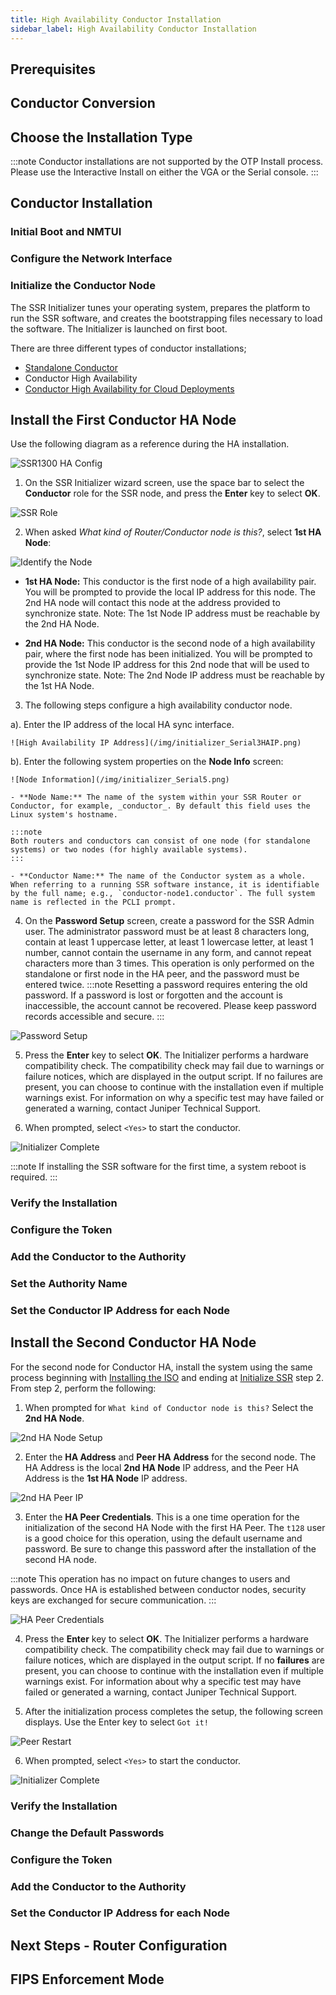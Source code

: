 ```yaml
---
title: High Availability Conductor Installation
sidebar_label: High Availability Conductor Installation
---
```


<InteractiveOverview/>

## Prerequisites
<Prerequisites/>

## Conductor Conversion
<ConductorConversion/>

## Choose the Installation Type

:::note
Conductor installations are not supported by the OTP Install process. Please use the Interactive Install on either the VGA or the Serial console.
:::
<InstallationType/>

## Conductor Installation
<LinuxComplete/>

### Initial Boot and NMTUI
<InitialBoot/>

### Configure the Network Interface 
<ConductorIP/>

### Initialize the Conductor Node

The SSR Initializer tunes your operating system, prepares the platform to run the SSR software, and creates the bootstrapping files necessary to load the software. The Initializer is launched on first boot.

There are three different types of conductor installations; 
- [Standalone Conductor](single_conductor_install.mdx)
- Conductor High Availability
- [Conductor High Availability for Cloud Deployments](intro_initialize_HA_conductor.md)

## Install the First Conductor HA Node 

Use the following diagram as a reference during the HA installation.

![SSR1300 HA Config](/img/conductor_ha_install.png)

1. On the SSR Initializer wizard screen, use the space bar to select the **Conductor** role for the SSR node, and press the **Enter** key to select **OK**.

  ![SSR Role](/img/initializer_Serial2.png)

2. When asked _What kind of Router/Conductor node is this?_, select **1st HA Node**:

  ![Identify the Node](/img/initializer_Serial3.png)

- **1st HA Node:** This conductor is the first node of a high availability pair. You will be prompted to provide the local IP address for this node. The 2nd HA node will contact this node at the address provided to synchronize state. Note: The 1st Node IP address must be reachable by the 2nd HA Node.
  
- **2nd HA Node:** This conductor is the second node of a high availability pair, where the first node has been initialized. You will be prompted to provide the 1st Node IP address for this 2nd node that will be used to synchronize state. Note: The 2nd Node IP address must be reachable by the 1st HA Node.

3. The following steps configure a high availability conductor node.

  a). Enter the IP address of the local HA sync interface. 

    ![High Availability IP Address](/img/initializer_Serial3HAIP.png)

  b). Enter the following system properties on the **Node Info** screen:

    ![Node Information](/img/initializer_Serial5.png)

    - **Node Name:** The name of the system within your SSR Router or Conductor, for example, _conductor_. By default this field uses the Linux system's hostname.

    :::note
    Both routers and conductors can consist of one node (for standalone systems) or two nodes (for highly available systems).
    :::

    - **Conductor Name:** The name of the Conductor system as a whole. When referring to a running SSR software instance, it is identifiable by the full name; e.g., `conductor-node1.conductor`. The full system name is reflected in the PCLI prompt.

4. On the **Password Setup** screen, create a password for the SSR Admin user. The administrator password must be at least 8 characters long, contain at least 1 uppercase letter, at least 1 lowercase letter, at least 1 number, cannot contain the username in any form, and cannot repeat characters more than 3 times. This operation is only performed on the standalone or first node in the HA peer, and the password must be entered twice. 
  :::note
  Resetting a password requires entering the old password. If a password is lost or forgotten and the account is inaccessible, the account cannot be recovered. Please keep password records accessible and secure. 
  :::

  ![Password Setup](/img/initializer_Serial6.png)

5. Press the **Enter** key to select **OK**. The Initializer performs a hardware compatibility check. The compatibility check may fail due to warnings or failure notices, which are displayed in the output script. If no failures are present, you can choose to continue with the installation even if multiple warnings exist. For information on why a specific test may have failed or generated a warning, contact Juniper Technical Support.

6. When prompted, select `<Yes>` to start the conductor.

  ![Initializer Complete](/img/initializer_complete.png)

  :::note
  If installing the SSR software for the first time, a system reboot is required.
  :::

### Verify the Installation
<VerifyConductorInstall/>

### Configure the Token
<ConfigureToken/>

### Add the Conductor to the Authority
<ConductorAuthority/>

### Set the Authority Name
<AuthorityName/>

### Set the Conductor IP Address for each Node
<SetConductorIP/>

## Install the Second Conductor HA Node

For the second node for Conductor HA, install the system using the same process beginning with [Installing the ISO](intro_installation_bootable_media.mdx) and ending at [Initialize SSR](intro_installation_bootable_media.mdx#initialize-the-ssr-node) step 2. From step 2, perform the following:

1. When prompted for `What kind of Conductor node is this?` Select the **2nd HA Node**.

  ![2nd HA Node Setup](/img/initializer_Serial4cHANode.png)

2. Enter the **HA Address** and **Peer HA Address** for the second node. The HA Address is the local **2nd HA Node** IP address, and the Peer HA Address is the **1st HA Node** IP address.

  ![2nd HA Peer IP](/img/initializer_Serial4dHANode.png)

3. Enter the **HA Peer Credentials**. This is a one time operation for the initialization of the second HA Node with the first HA Peer. The `t128` user is a good choice for this operation, using the default username and password. Be sure to change this password after the installation of the second HA node.

:::note
This operation has no impact on future changes to users and passwords. Once HA is established between conductor nodes, security keys are exchanged for secure communication.
:::

  ![HA Peer Credentials](/img/initializer_Serial4eHAPeer.png)

4. Press the **Enter** key to select **OK**. The Initializer performs a hardware compatibility check. The compatibility check may fail due to warnings or failure notices, which are displayed in the output script. If no **failures** are present, you can choose to continue with the installation even if multiple warnings exist. For information about why a specific test may have failed or generated a warning, contact Juniper Technical Support.

5. After the initialization process completes the setup, the following screen displays. Use the Enter key to select `Got it!`

  ![Peer Restart](/img/initializer_Serial7.png)

6. When prompted, select `<Yes>` to start the conductor.

  ![Initializer Complete](/img/initializer_complete.png)

### Verify the Installation
<VerifyConductorInstall/>

### Change the Default Passwords
<ChangeDefaultPasswords/>

### Configure the Token
<ConfigureToken/>

### Add the Conductor to the Authority
<ConductorAuthority/>

### Set the Conductor IP Address for each Node
<SetConductorIP/>

## Next Steps - Router Configuration
<NextStepsConfig/>

## FIPS Enforcement Mode
<FIPSmode/>

